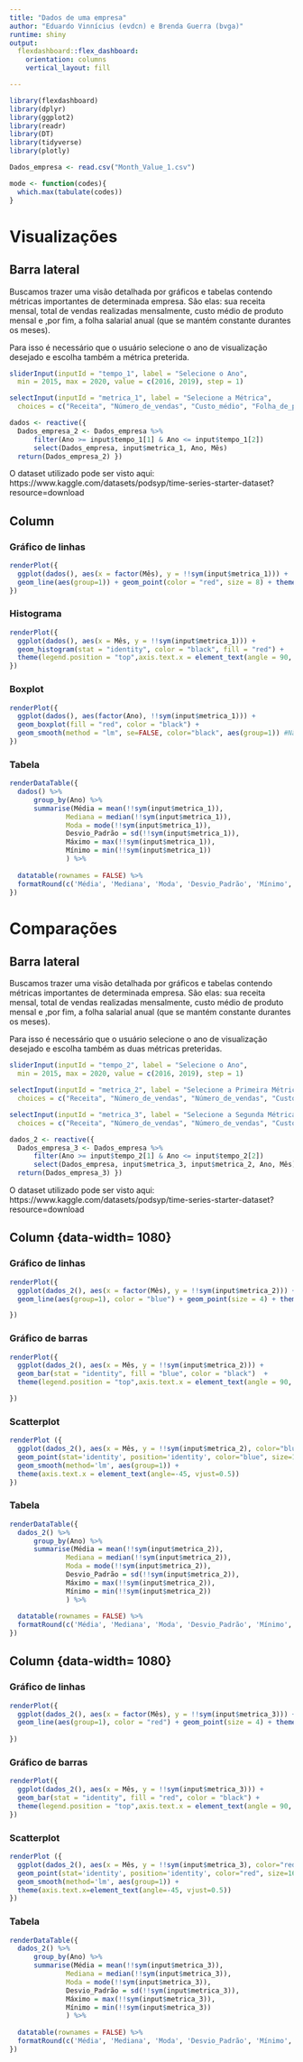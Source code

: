 ```yaml
---
title: "Dados de uma empresa"
author: "Eduardo Vinnícius (evdcn) e Brenda Guerra (bvga)"
runtime: shiny
output: 
  flexdashboard::flex_dashboard:
    orientation: columns
    vertical_layout: fill

---
```


```r

library(flexdashboard)
library(dplyr)
library(ggplot2)
library(readr)
library(DT)
library(tidyverse)
library(plotly)

Dados_empresa <- read.csv("Month_Value_1.csv")

mode <- function(codes){
  which.max(tabulate(codes))
}


```

# Visualizações 

## Barra lateral {.sidebar}

Buscamos trazer uma visão detalhada por gráficos e tabelas contendo métricas importantes de determinada empresa. São elas: sua receita mensal, total de vendas realizadas mensalmente, custo médio de produto mensal e ,por fim, a folha salarial anual (que se mantém constante durantes os meses).

Para isso é necessário que o usuário selecione o ano de visualização desejado e escolha também a métrica preterida.

```r

sliderInput(inputId = "tempo_1", label = "Selecione o Ano",
  min = 2015, max = 2020, value = c(2016, 2019), step = 1)

selectInput(inputId = "metrica_1", label = "Selecione a Métrica",
  choices = c("Receita", "Número_de_vendas", "Custo_médio", "Folha_de_pagamento_média_anual"), selected = "Receita")

dados <- reactive({
  Dados_empresa_2 <- Dados_empresa %>% 
      filter(Ano >= input$tempo_1[1] & Ano <= input$tempo_1[2])
      select(Dados_empresa, input$metrica_1, Ano, Mês)
  return(Dados_empresa_2) })

```

O dataset utilizado pode ser visto aqui: https://www.kaggle.com/datasets/podsyp/time-series-starter-dataset?resource=download

## Column {.tabset}

### Gráfico de linhas

```r

renderPlot({
  ggplot(dados(), aes(x = factor(Mês), y = !!sym(input$metrica_1))) + 
  geom_line(aes(group=1)) + geom_point(color = "red", size = 8) + theme_bw()
})
```

### Histograma

```r
renderPlot({
  ggplot(dados(), aes(x = Mês, y = !!sym(input$metrica_1))) +
  geom_histogram(stat = "identity", color = "black", fill = "red") +
  theme(legend.position = "top",axis.text.x = element_text(angle = 90, hjust = 1, vjust = .5)) 
})

```


### Boxplot

```r

renderPlot({
  ggplot(dados(), aes(factor(Ano), !!sym(input$metrica_1))) +
  geom_boxplot(fill = "red", color = "black") +
  geom_smooth(method = "lm", se=FALSE, color="black", aes(group=1)) #Não tenho certeza se era pra ser assim, perguntar a algum monitor
})

```

### Tabela

```r

renderDataTable({ 
  dados() %>%
      group_by(Ano) %>%
      summarise(Média = mean(!!sym(input$metrica_1)),
              Mediana = median(!!sym(input$metrica_1)),
              Moda = mode(!!sym(input$metrica_1)),
              Desvio_Padrão = sd(!!sym(input$metrica_1)),
              Máximo = max(!!sym(input$metrica_1)),
              Mínimo = min(!!sym(input$metrica_1))
              ) %>%
  
  datatable(rownames = FALSE) %>%
  formatRound(c('Média', 'Mediana', 'Moda', 'Desvio_Padrão', 'Mínimo', 'Máximo'), digits = 2)
})


```

# Comparações {data-icon="fa-table"} 

## Barra lateral {.sidebar}

Buscamos trazer uma visão detalhada por gráficos e tabelas contendo métricas importantes de determinada empresa. São elas: sua receita mensal, total de vendas realizadas mensalmente, custo médio de produto mensal e ,por fim, a folha salarial anual (que se mantém constante durantes os meses).

Para isso é necessário que o usuário selecione o ano de visualização desejado e escolha também as duas métricas preteridas.

```r
sliderInput(inputId = "tempo_2", label = "Selecione o Ano",
  min = 2015, max = 2020, value = c(2016, 2019), step = 1)

selectInput(inputId = "metrica_2", label = "Selecione a Primeira Métrica",
  choices = c("Receita", "Número_de_vendas", "Número_de_vendas", "Custo_médio", "Folha_de_pagamento_média_anual"), selected = "Receita")

selectInput(inputId = "metrica_3", label = "Selecione a Segunda Métrica",
  choices = c("Receita", "Número_de_vendas", "Número_de_vendas", "Custo_médio", "Folha_de_pagamento_média_anual"), selected = "Custo_médio")

dados_2 <- reactive({
  Dados_empresa_3 <- Dados_empresa %>% 
      filter(Ano >= input$tempo_2[1] & Ano <= input$tempo_2[2])
      select(Dados_empresa, input$metrica_3, input$metrica_2, Ano, Mês)
  return(Dados_empresa_3) })

```

O dataset utilizado pode ser visto aqui: https://www.kaggle.com/datasets/podsyp/time-series-starter-dataset?resource=download

## Column {data-width= 1080} {.tabset}

### Gráfico de linhas

```r

renderPlot({
  ggplot(dados_2(), aes(x = factor(Mês), y = !!sym(input$metrica_2))) + 
  geom_line(aes(group=1), color = "blue") + geom_point(size = 4) + theme_bw()

})

```

### Gráfico de barras

```r

renderPlot({
  ggplot(dados_2(), aes(x = Mês, y = !!sym(input$metrica_2))) +
  geom_bar(stat = "identity", fill = "blue", color = "black")  +
  theme(legend.position = "top",axis.text.x = element_text(angle = 90, hjust = 1, vjust = .5))

})

```

### Scatterplot

```r

renderPlot ({
  ggplot(dados_2(), aes(x = Mês, y = !!sym(input$metrica_2), color="blue")) +
  geom_point(stat='identity', position='identity', color="blue", size=16) +
  geom_smooth(method='lm', aes(group=1)) +
  theme(axis.text.x = element_text(angle=-45, vjust=0.5))
})

```

### Tabela

```r
renderDataTable({ 
  dados_2() %>%
      group_by(Ano) %>%
      summarise(Média = mean(!!sym(input$metrica_2)),
              Mediana = median(!!sym(input$metrica_2)),
              Moda = mode(!!sym(input$metrica_2)),
              Desvio_Padrão = sd(!!sym(input$metrica_2)),
              Máximo = max(!!sym(input$metrica_2)),
              Mínimo = min(!!sym(input$metrica_2))
              ) %>%
  
  datatable(rownames = FALSE) %>%
  formatRound(c('Média', 'Mediana', 'Moda', 'Desvio_Padrão', 'Mínimo', 'Máximo'), digits = 2)
})
```

## Column {data-width= 1080} {.tabset}

### Gráfico de linhas

```r

renderPlot({
  ggplot(dados_2(), aes(x = factor(Mês), y = !!sym(input$metrica_3))) + 
  geom_line(aes(group=1), color = "red") + geom_point(size = 4) + theme_bw()
  
})

```

### Gráfico de barras

```r

renderPlot({
  ggplot(dados_2(), aes(x = Mês, y = !!sym(input$metrica_3))) +
  geom_bar(stat = "identity", fill = "red", color = "black") +
  theme(legend.position = "top",axis.text.x = element_text(angle = 90, hjust = 1, vjust = .5))
})

```

### Scatterplot

```r

renderPlot ({
  ggplot(dados_2(), aes(x = Mês, y = !!sym(input$metrica_3), color="red")) +
  geom_point(stat='identity', position='identity', color="red", size=16) +
  geom_smooth(method='lm', aes(group=1)) +
  theme(axis.text.x=element_text(angle=-45, vjust=0.5))
})

```

### Tabela

```r
renderDataTable({ 
  dados_2() %>%
      group_by(Ano) %>%
      summarise(Média = mean(!!sym(input$metrica_3)),
              Mediana = median(!!sym(input$metrica_3)),
              Moda = mode(!!sym(input$metrica_3)),
              Desvio_Padrão = sd(!!sym(input$metrica_3)),
              Máximo = max(!!sym(input$metrica_3)),
              Mínimo = min(!!sym(input$metrica_3))
              ) %>%
  
  datatable(rownames = FALSE) %>%
  formatRound(c('Média', 'Mediana', 'Moda', 'Desvio_Padrão', 'Mínimo', 'Máximo'), digits = 2)
})
```

